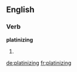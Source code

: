 ==English==

===Verb===
'''platinizing'''

# {{present participle of|[[platinize]]}}

[[de:platinizing]]
[[fr:platinizing]]